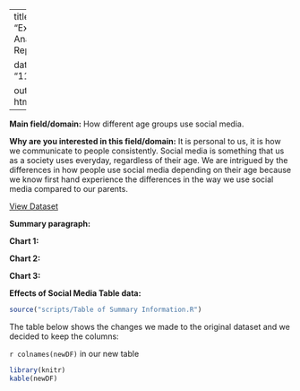 
---
title: "Exploratory Anaylsis Report"

date: "11/13/2020"

output: html_document
---



**Main field/domain:** How different age groups use social media.

**Why are you interested in this field/domain:** It is personal to us, it is how we communicate to people consistently. Social media is something that us as a society uses everyday, regardless of their age. We are intrigued by the differences in how people use social media depending on their age because we know first hand experience the differences in the way we use social media compared to our parents.





[View Dataset](https://raw.githubusercontent.com/info201b-au20/info201-final-group-project/gh-pages/Effects%20of%20Social%20Media%20(Responses).csv)







**Summary paragraph:**




**Chart 1:**



**Chart 2:**



**Chart 3:**



**Effects of Social Media Table data:**

```r
source("scripts/Table of Summary Information.R")
```

The table below shows the changes we made to the original dataset and we decided to keep the columns:

`r colnames(newDF)` in our new table

```r
library(knitr)
kable(newDF)
```








